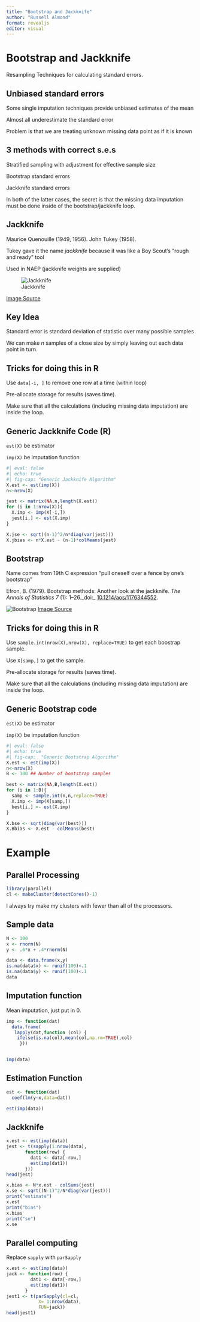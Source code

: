 ```yaml
---
title: "Bootstrap and Jackknife"
author: "Russell Almond"
format: revealjs
editor: visual
---
```


# Bootstrap and Jackknife

Resampling Techniques for calculating standard errors.

## Unbiased standard errors

Some single imputation techniques provide unbiased estimates of the mean

Almost all underestimate the standard error

Problem is that we are treating unknown missing data point as if it is known

## 3 methods with correct s.e.s

Stratified sampling with adjustment for effective sample size

Bootstrap standard errors

Jackknife standard errors

In both of the latter cases, the secret is that the missing data imputation must be done inside of the bootstrap/jackknife loop.

## Jackknife

Maurice Quenouille (1949, 1956). John Tukey (1958).

Tukey gave it the name *jackknife* because it was like a Boy Scout's "rough and ready" tool

Used in NAEP (jackknife weights are supplied)

![Jackknife](https://images.wisegeek.com/slideshow-mobile-small/fold-in-pocket-knife.jpg)

[Image Source](http://www.wisegeek.com/what-is-a-jackknife.htm)

## Key Idea

Standard error is standard deviation of statistic over many possible samples

We can make $n$ samples of a close size by simply leaving out each data point in turn.

## Tricks for doing this in R

Use `data[-i, ]` to remove one row at a time (within loop)

Pre-allocate storage for results (saves time).

Make sure that all the calculations (including missing data imputation) are inside the loop.

## Generic Jackknife Code (R)

`est(X)` be estimator

`imp(X)` be imputation function

```r
#| eval: false
#| echo: true
#| fig-cap: "Generic Jackknife Algorithm"
X.est <- est(imp(X))
n<-nrow(X)

jest <- matrix(NA,n,length(X.est))
for (i in 1:nrow(X)){
  X.imp <- imp(X[-i,])
  jest[i,] <- est(X.imp)
}

X.jse <- sqrt((n-1)^2/n*diag(var(jest)))
X.jbias <- n*X.est - (n-1)*colMeans(jest)
```

## Bootstrap

Name comes from 19th C expression "pull oneself over a fence by one's bootstrap"

Efron, B. (1979). Bootstrap methods: Another look at the jackknife. *The Annals of Statistics* *7* (1): 1--26.\_doi:\_ [10.1214/aos/1176344552](https://dx.doi.org/10.1214/aos/1176344552).

![Bootstrap](img/bootstrap.jpg) [Image Source](http://www.lemen.com/imageBootstrap1.html)

## Tricks for doing this in R

Use `sample.int(nrow(X),nrow(X), replace=TRUE)` to get each boostrap sample.

Use `X[samp,]` to get the sample.

Pre-allocate storage for results (saves time).

Make sure that all the calculations (including missing data imputation) are inside the loop.

## Generic Bootstrap code

`est(X)` be estimator

`imp(X)` be imputation function

```r
#| eval: false
#| echo: true
#| fig-cap:  "Generic Bootstrap Algorithm"
X.est <- est(imp(X))
n<-nrow(X)
B <- 100 ## Number of bootstrap samples

best <- matrix(NA,B,length(X.est))
for (i in 1:B){
  samp <- sample.int(n,n,replace=TRUE)
  X.imp <- imp(X[samp,])
  best[i,] <- est(X.imp)
}

X.bse <- sqrt(diag(var(best)))
X.Bbias <- X.est - colMeans(best)
```

# Example

## Parallel Processing

```r
library(parallel)
cl <- makeCluster(detectCores()-1)
```

I always try make my clusters with fewer than all of the processors.

## Sample data

```r
N <- 100
x <- rnorm(N)
y <- .6*x + .4*rnorm(N)

data <- data.frame(x,y)
is.na(data$x) <- runif(100)<.1
is.na(data$y) <- runif(100)<.1
data
```

## Imputation function

Mean imputation, just put in 0.

```r
imp <- function(dat)
  data.frame(
   lapply(dat,function (col) {
    ifelse(is.na(col),mean(col,na.rm=TRUE),col)
     }))


imp(data)
```

## Estimation Function

```r
est <- function(dat)
  coef(lm(y~x,data=dat))

est(imp(data))
```

## Jackknife

```r
x.est <- est(imp(data))
jest <- t(sapply(1:nrow(data),
       function(row) {
         dat1 <- data[-row,]
         est(imp(dat1))
       }))
head(jest)
```

```r
x.bias <- N*x.est - colSums(jest)
x.se <- sqrt((N-1)^2/N*diag(var(jest)))
print("estimate")
x.est
print("bias")
x.bias
print("se")
x.se
```
## Parallel computing

Replace `sapply` with `parSapply`

```r
x.est <- est(imp(data))
jack <- function(row) {
         dat1 <- data[-row,]
         est(imp(dat1))
       }
jest1 <- t(parSapply(cl=cl,
            X= 1:nrow(data),
            FUN=jack))
head(jest1)
```